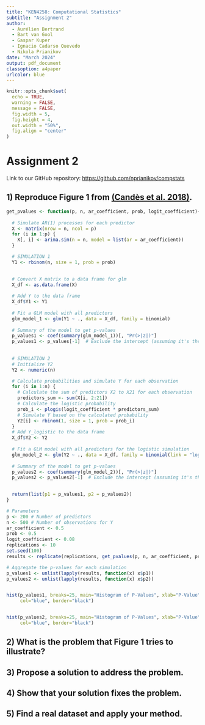 ```yaml
---
title: "KEN4258: Computational Statistics"
subtitle: "Assignment 2"
author: 
  - Aurélien Bertrand
  - Bart van Gool
  - Gaspar Kuper
  - Ignacio Cadarso Quevedo
  - Nikola Prianikov
date: "March 2024"
output: pdf_document
classoption: a4paper
urlcolor: blue
---
```


```r
knitr::opts_chunk$set(
  echo = TRUE,
  warning = FALSE, 
  message = FALSE, 
  fig.width = 5, 
  fig.height = 4, 
  out.width = "50%", 
  fig.align = "center"
)
```

# Assignment 2

Link to our GitHub repository: <https://github.com/nprianikov/compstats>

## 1) Reproduce Figure 1 from [(Candès et al. 2018)](https://arxiv.org/abs/1610.02351).

```r

get_pvalues <- function(p, n, ar_coefficient, prob, logit_coefficient){
  
  # Simulate AR(1) processes for each predictor
  X <- matrix(nrow = n, ncol = p)
  for (i in 1:p) {
    X[, i] <- arima.sim(n = n, model = list(ar = ar_coefficient))
  }

  # SIMULATION 1
  Y1 <- rbinom(n, size = 1, prob = prob)
  

  # Convert X matrix to a data frame for glm
  X_df <- as.data.frame(X)
  
  # Add Y to the data frame
  X_df$Y1 <- Y1
  
  # Fit a GLM model with all predictors
  glm_model_1 <- glm(Y1 ~ ., data = X_df, family = binomial)
  
  # Summary of the model to get p-values
  p_values1 <- coef(summary(glm_model_1))[, "Pr(>|z|)"]
  p_values1 <- p_values[-1]  # Exclude the intercept (assuming it's the first coefficient)
  
  
  # SIMULATION 2
  # Initialize Y2
  Y2 <- numeric(n)

  # Calculate probabilities and simulate Y for each observation
  for (i in 1:n) {
    # Calculate the sum of predictors X2 to X21 for each observation
    predictors_sum <- sum(X[i, 2:21])
    # Calculate the logistic probability
    prob_i <- plogis(logit_coefficient * predictors_sum)
    # Simulate Y based on the calculated probability
    Y2[i] <- rbinom(1, size = 1, prob = prob_i)
  }
  # Add Y_logistic to the data frame
  X_df$Y2 <- Y2
  
  # Fit a GLM model with all predictors for the logistic simulation
  glm_model_2 <- glm(Y2 ~ ., data = X_df, family = binomial(link = "logit"))
  
  # Summary of the model to get p-values
  p_values2 <- coef(summary(glm_model_2))[, "Pr(>|z|)"]
  p_values2 <- p_values2[-1]  # Exclude the intercept (assuming it's the first coefficient)
  

  return(list(p1 = p_values1, p2 = p_values2))
}

```

```r

# Parameters
p <- 200 # Number of predictors
n <- 500 # Number of observations for Y
ar_coefficient <- 0.5
prob <- 0.5
logit_coefficient <- 0.08
replications <- 10
set.seed(100)
results <- replicate(replications, get_pvalues(p, n, ar_coefficient, prob, logit_coefficient), simplify = FALSE)

# Aggregate the p-values for each simulation
p_values1 <- unlist(lapply(results, function(x) x$p1))
p_values2 <- unlist(lapply(results, function(x) x$p2))


hist(p_values1, breaks=25, main="Histogram of P-Values", xlab="P-Value", ylab="Frequency",
     col="blue", border="black")


hist(p_values2, breaks=25, main="Histogram of P-Values", xlab="P-Value", ylab="Frequency",
     col="blue", border="black")
```



## 2) What is the problem that Figure 1 tries to illustrate?

## 3) Propose a solution to address the problem.

## 4) Show that your solution fixes the problem.

## 5) Find a real dataset and apply your method.
